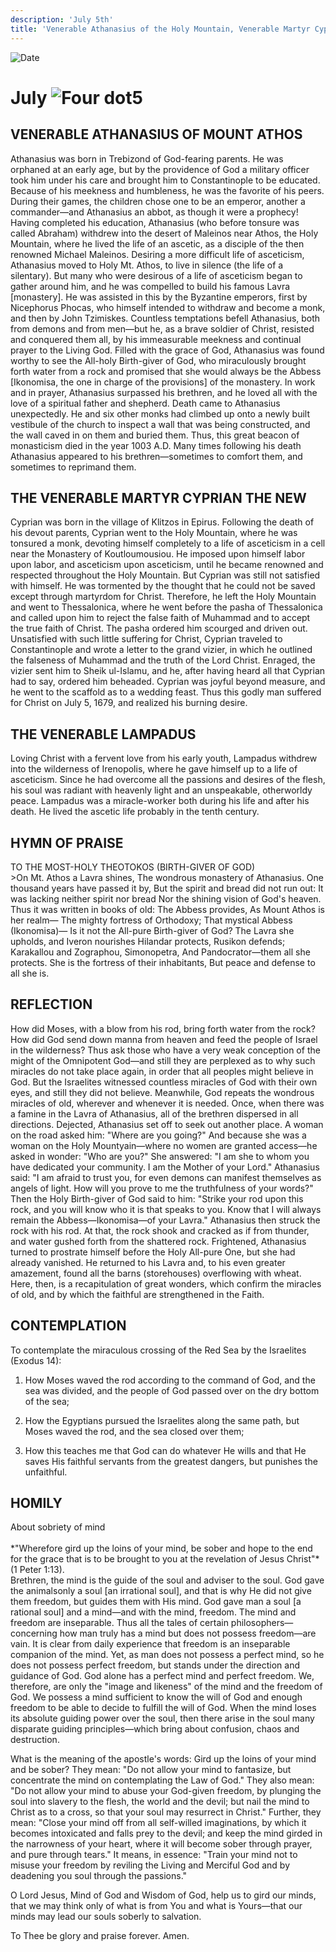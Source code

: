 ```yaml
---
description: 'July 5th'
title: 'Venerable Athanasius of the Holy Mountain, Venerable Martyr Cyprian the New, Venerable Lampadus'
---
```


<CustomPaginator />
<RunningHead />

<Image src="/title-imprint.png" height={68} width={50} alt="Date" className="title-imprint"/>

# <div id="date">July <Image className="four-dot" src="/four-dot.png" height={15} width={15} alt="Four dot" />5</div>

## VENERABLE ATHANASIUS OF MOUNT ATHOS

Athanasius was born in Trebizond of God-fearing parents. He was orphaned at an early age, but by the providence of God a military officer took him under his care and brought him to Constantinople to be educated. Because of his meekness and humbleness, he was the favorite of his peers. During their games, the children chose one to be an emperor, another a commander—and Athanasius an abbot, as though it were a prophecy! Having completed his education, Athanasius (who before tonsure was called Abraham) withdrew into the desert of Maleinos near Athos, the Holy Mountain, where he lived the life of an ascetic, as a disciple of the then renowned Michael Maleinos. Desiring a more difficult life of asceticism, Athanasius moved to Holy Mt. Athos, to live in silence (the life of a silentary). But many who were desirous of a life of asceticism began to gather around him, and he was compelled to build his famous Lavra [monastery]. He was assisted in this by the Byzantine emperors, first by Nicephorus Phocas, who himself intended to withdraw and become a monk, and then by John Tzimiskes. Countless temptations befell Athanasius, both from demons and from men—but he, as a brave soldier of Christ, resisted and conquered them all, by his immeasurable meekness and continual prayer to the Living God. Filled with the grace of God, Athanasius was found worthy to see the All-holy Birth-giver of God, who miraculously brought forth water from a rock and promised that she would always be the Abbess [Ikonomisa, the one in charge of the provisions] of the monastery. In work and in prayer, Athanasius surpassed his brethren, and he loved all with the love of a spiritual father and shepherd. Death came to Athanasius unexpectedly. He and six other monks had climbed up onto a newly built vestibule of the church to inspect a wall that was being constructed, and the wall caved in on them and buried them. Thus, this great beacon of monasticism died in the year 1003 A.D. Many times following his death Athanasius appeared to his brethren—sometimes to comfort them, and sometimes to reprimand them.

## THE VENERABLE MARTYR CYPRIAN THE NEW

Cyprian was born in the village of Klitzos in Epirus. Following the death of his devout parents, Cyprian went to the Holy Mountain, where he was tonsured a monk, devoting himself completely to a life of asceticism in a cell near the Monastery of Koutloumousiou. He imposed upon himself labor upon labor, and asceticism upon asceticism, until he became renowned and respected throughout the Holy Mountain. But Cyprian was still not satisfied with himself. He was tormented by the thought that he could not be saved except through martyrdom for Christ. Therefore, he left the Holy Mountain and went to Thessalonica, where he went before the pasha of Thessalonica and called upon him to reject the false faith of Muhammad and to accept the true faith of Christ. The pasha ordered him scourged and driven out. Unsatisfied with such little suffering for Christ, Cyprian traveled to Constantinople and wrote a letter to the grand vizier, in which he outlined the falseness of Muhammad and the truth of the Lord Christ. Enraged, the vizier sent him to Sheik ul-Islamu, and he, after having heard all that Cyprian had to say, ordered him beheaded. Cyprian was joyful beyond measure, and he went to the scaffold as to a wedding feast. Thus this godly man suffered for Christ on July 5, 1679, and realized his burning desire.

## THE VENERABLE LAMPADUS

Loving Christ with a fervent love from his early youth, Lampadus withdrew into the wilderness of Irenopolis, where he gave himself up to a life of asceticism. Since he had overcome all the passions and desires of the flesh, his soul was radiant with heavenly light and an unspeakable, otherworldy peace. Lampadus was a miracle-worker both during his life and after his death. He lived the ascetic life probably in the tenth century.


## HYMN OF PRAISE
<div style={{textAlign:'center', color:'crimson', fontWeight:'bold'}}>
TO THE MOST-HOLY THEOTOKOS (BIRTH-GIVER OF GOD)
</div>
>On Mt. Athos a Lavra shines,  
The wondrous monastery of Athanasius.  
One thousand years have passed it by,  
But the spirit and bread did not run out:  
It was lacking neither spirit nor bread  
Nor the shining vision of God's heaven.  
Thus it was written in books of old:  
The Abbess provides,  
As Mount Athos is her realm—  
The mighty fortress of Orthodoxy;  
That mystical Abbess (Ikonomisa)—  
Is it not the All-pure Birth-giver of God?  
The Lavra she upholds, and Iveron nourishes  
Hilandar protects, Rusikon defends;  
Karakallou and Zographou, Simonopetra,  
And Pandocrator—them all she protects.  
She is the fortress of their inhabitants,  
But peace and defense to all she is.  


## REFLECTION

How did Moses, with a blow from his rod, bring forth water from the rock? How did God send down manna from heaven and feed the people of Israel in the wilderness? Thus ask those who have a very weak conception of the might of the Omnipotent God—and still they are perplexed as to why such miracles do not take place again, in order that all peoples might believe in God. But the Israelites witnessed countless miracles of God with their own eyes, and still they did not believe. Meanwhile, God repeats the wondrous miracles of old, wherever and whenever it is needed. Once, when there was a famine in the Lavra of Athanasius, all of the brethren dispersed in all directions. Dejected, Athanasius set off to seek out another place. A woman on the road asked him: "Where are you going?" And because she was a woman on the Holy Mountyain—where no women are granted access—he asked in wonder: "Who are you?" She answered: "I am she to whom you have dedicated your community. I am the Mother of your Lord." Athanasius said: "I am afraid to trust you, for even demons can manifest themselves as angels of light. How will you prove to me the truthfulness of your words?" Then the Holy Birth-giver of God said to him: "Strike your rod upon this rock, and you will know who it is that speaks to you. Know that I will always remain the Abbess—Ikonomisa—of your Lavra." Athanasius then struck the rock with his rod. At that, the rock shook and cracked as if from thunder, and water gushed forth from the shattered rock. Frightened, Athanasius turned to prostrate himself before the Holy All-pure One, but she had already vanished. He returned to his Lavra and, to his even greater amazement, found all the barns (storehouses) overflowing with wheat. Here, then, is a recapitulation of great wonders, which confirm the miracles of old, and by which the faithful are strengthened in the Faith.


## CONTEMPLATION

To contemplate the miraculous crossing of the Red Sea by the Israelites (Exodus 14):

1. How Moses waved the rod according to the command of God, and the sea was divided, and the people of God passed over on the dry bottom of the sea;

2. How the Egyptians pursued the Israelites along the same path, but Moses waved the rod, and the sea closed over them;

3. How this teaches me that God can do whatever He wills and that He saves His faithful servants from the greatest dangers, but punishes the unfaithful.


## HOMILY
<div style={{textAlign:'center', color:'crimson', fontWeight:'bold'}}>
About sobriety of mind
</div>
<br />
<div style={{textAlign:'right'}}>
*"Wherefore gird up the loins of your mind, be sober and hope to the end for the grace that is to be brought to you at the revelation of Jesus Christ"* (1 Peter 1:13).
</div>
Brethren, the mind is the guide of the soul and adviser to the soul. God gave the animalsonly a soul [an irrational soul], and that is why He did not give them freedom, but guides them with His mind. God gave man a soul [a rational soul] and a mind—and with the mind, freedom. The mind and freedom are inseparable. Thus all the tales of certain philosophers—concerning how man truly has a mind but does not possess freedom—are vain. It is clear from daily experience that freedom is an inseparable companion of the mind. Yet, as man does not possess a perfect mind, so he does not possess perfect freedom, but stands under the direction and guidance of God. God alone has a perfect mind and perfect freedom. We, therefore, are only the "image and likeness" of the mind and the freedom of God. We possess a mind sufficient to know the will of God and enough freedom to be able to decide to fulfill the will of God. When the mind loses its absolute guiding power over the soul, then there arise in the soul many disparate guiding principles—which bring about confusion, chaos and destruction.

What is the meaning of the apostle's words: Gird up the loins of your mind and be sober? They mean: "Do not allow your mind to fantasize, but concentrate the mind on contemplating the Law of God." They also mean: "Do not allow your mind to abuse your God-given freedom, by plunging the soul into slavery to the flesh, the world and the devil; but nail the mind to Christ as to a cross, so that your soul may resurrect in Christ." Further, they mean: "Close your mind off from all self-willed imaginations, by which it becomes intoxicated and falls prey to the devil; and keep the mind girded in the narrowness of your heart, where it will become sober through prayer, and pure through tears." It means, in essence: "Train your mind not to misuse your freedom by reviling the Living and Merciful God and by deadening you soul through the passions."

O Lord Jesus, Mind of God and Wisdom of God, help us to gird our minds, that we may think only of what is from You and what is Yours—that our minds may lead our souls soberly to salvation.

To Thee be glory and praise forever. Amen.